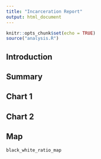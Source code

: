 ```yaml
---
title: "Incarceration Report"
output: html_document
---
```


```r
knitr::opts_chunk$set(echo = TRUE)
source("analysis.R")
```

## Introduction

## Summary

## Chart 1

## Chart 2

## Map

```r
black_white_ratio_map
```
